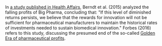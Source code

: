 
In [a study published in Health Affairs](https://doi.org/10.1377/hlthaff.2014.1029), Berndt et al. (2015) analyzed the falling profits of Big Pharma, concluding that: "If this level of diminished returns persists, we believe that the rewards for innovation will not be sufficient for pharmaceutical manufacturers to maintain the historical rates of investments needed to sustain biomedical innovation." Forbes (2016) refers to this study, discussing the presumed end of the so-called [Golden Era of pharmaceutical profits](https://www.forbes.com/sites/peterubel/2016/07/29/is-the-golden-era-of-pharmaceutical-profits-over/#9e5d4937207b).